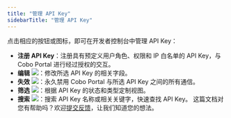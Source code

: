 ```yaml
---
title: "管理 API Key"
sidebarTitle: "管理 API Key"
---
```


点击相应的按钮或图标，即可在开发者控制台中管理 API Key：

- **注册 API Key**：注册具有预定义用户角色、权限和 IP 白名单的 API Key，与 Cobo Portal 进行经过授权的交互。
- **编辑** <img src="/cn/images/developer-console/icon_edit.svg" className="icon"></img>：修改所选 API Key 的相关字段。
- **失效** <img src="/cn/images/developer-console/icon_revoke.svg" className="icon"></img>：永久禁用 Cobo Portal 与所选 API Key 之间的所有通信。
- **筛选** <img src="/cn/images/developer-console/icon_filter.svg" className="icon"></img>：根据 API Key 的状态和类型定制视图。
- **搜索** <img src="/cn/images/developer-console/icon_search.svg" className="icon"></img>：搜索 API Key 名称或相关关键字，快速查找 API Key。
<Tip>这篇文档对您有帮助吗？欢迎[提交反馈](https://forms.zohopublic.com/cobo/form/DocumentFeedbackForm/formperma/QvLOhxJv1_JMsJ-1dleZ8Itb_7rzN-LtgvsDdxosoVI)，让我们知道您的想法。</Tip>